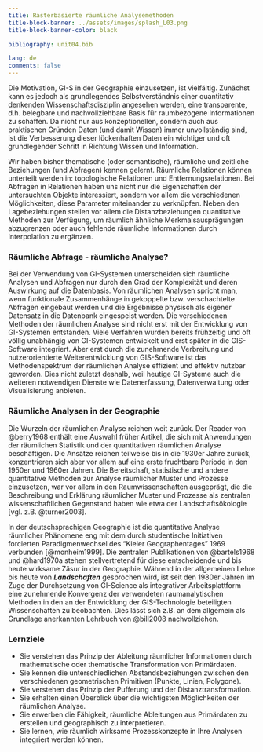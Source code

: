 ```yaml
---
title: Rasterbasierte räumliche Analysemethoden
title-block-banner: ../assets/images/splash_L03.png
title-block-banner-color: black

bibliography: unit04.bib

lang: de
comments: false
---
```


Die Motivation, GI-S in der Geographie einzusetzen, ist vielfältig. Zunächst kann es jedoch als grundlegendes Selbstverständnis einer quantitativ denkenden Wissenschaftsdisziplin angesehen werden, eine transparente, d.h. belegbare und nachvollziehbare Basis für raumbezogene Informationen zu schaffen. Da nicht nur aus konzeptionellen, sondern auch aus praktischen Gründen Daten (und damit Wissen) immer unvollständig sind, ist die Verbesserung dieser lückenhaften Daten ein wichtiger und oft grundlegender Schritt in Richtung Wissen und Information. 

Wir haben bisher thematische (oder semantische), räumliche und zeitliche Beziehungen (und Abfragen) kennen gelernt. Räumliche Relationen können unterteilt werden in: topologische Relationen und Entfernungsrelationen. Bei Abfragen in Relationen haben uns nicht nur die Eigenschaften der untersuchten Objekte interessiert, sondern vor allem die verschiedenen Möglichkeiten, diese Parameter miteinander zu verknüpfen. Neben den Lagebeziehungen stellen vor allem die Distanzbeziehungen quantitative Methoden zur Verfügung, um räumlich ähnliche Merkmalsausprägungen abzugrenzen oder auch fehlende räumliche Informationen durch Interpolation zu ergänzen.





### Räumliche Abfrage - räumliche Analyse? 


Bei der Verwendung von GI-Systemen unterscheiden sich räumliche Analysen und Abfragen nur durch den Grad der Komplexität und deren Auswirkung auf die Datenbasis. Von räumlichen Analysen spricht man, wenn funktionale Zusammenhänge in gekoppelte bzw. verschachtelte Abfragen eingebaut werden und die Ergebnisse physisch als eigener Datensatz in die Datenbank eingespeist werden. Die verschiedenen Methoden der räumlichen Analyse sind nicht erst mit der Entwicklung von GI-Systemen entstanden. Viele Verfahren wurden bereits frühzeitig und oft völlig unabhängig von GI-Systemen entwickelt und erst später in die GIS-Software integriert. Aber erst durch die zunehmende Verbreitung und nutzerorientierte Weiterentwicklung von GIS-Software ist das Methodenspektrum der räumlichen Analyse effizient und effektiv nutzbar geworden. Dies nicht zuletzt deshalb, weil heutige GI-Systeme auch die weiteren notwendigen Dienste wie Datenerfassung, Datenverwaltung oder Visualisierung anbieten.

### Räumliche Analysen in der Geographie

Die Wurzeln der räumlichen Analyse reichen weit zurück. Der Reader von @berry1968 enthält eine Auswahl früher Artikel, die sich mit Anwendungen der räumlichen Statistik und der quantitativen räumlichen Analyse beschäftigen. Die Ansätze reichen teilweise bis in die 1930er Jahre zurück, konzentrieren sich aber vor allem auf eine erste fruchtbare Periode in den 1950er und 1960er Jahren. Die Bereitschaft, statistische und andere quantitative Methoden zur Analyse räumlicher Muster und Prozesse einzusetzen, war vor allem in den Raumwissenschaften ausgeprägt, die die Beschreibung und Erklärung räumlicher Muster und Prozesse als zentralen wissenschaftlichen Gegenstand haben wie etwa der Landschaftsökologie  [vgl. z.B. @turner2003].

In der deutschsprachigen Geographie ist die quantitative Analyse räumlicher Phänomene eng mit dem durch studentische Initiativen forcierten Paradigmenwechsel des “Kieler Geographentages” 1969 verbunden [@monheim1999]. Die zentralen Publikationen von @bartels1968 und @hard1970a stehen stellvertretend für diese entscheidende und bis heute wirksame Zäsur in der Geographie. Während in der allgemeinen Lehre bis heute von ***Landschaften*** gesprochen wird, ist seit den 1980er Jahren im Zuge der Durchsetzung von GI-Science als integrativer Arbeitsplattform eine zunehmende Konvergenz der verwendeten raumanalytischen Methoden in den an der Entwicklung der GIS-Technologie beteiligten Wissenschaften zu beobachten. Dies lässt sich z.B. an dem allgemein als Grundlage anerkannten Lehrbuch von @bill2008 nachvollziehen.


### Lernziele

* Sie verstehen das Prinzip der Ableitung räumlicher Informationen durch mathematische oder thematische Transformation von Primärdaten.
* Sie kennen die unterschiedlichen Abstandsbeziehungen zwischen den verschiedenen geometrischen Primitiven (Punkte, Linien, Polygone).
* Sie verstehen das Prinzip der Pufferung und der Distanztransformation.
* Sie erhalten einen Überblick über die wichtigsten Möglichkeiten der räumlichen Analyse.
* Sie erwerben die Fähigkeit, räumliche Ableitungen aus Primärdaten zu erstellen und geographisch zu interpretieren.
* Sie lernen, wie räumlich wirksame Prozesskonzepte in Ihre Analysen integriert werden können.

